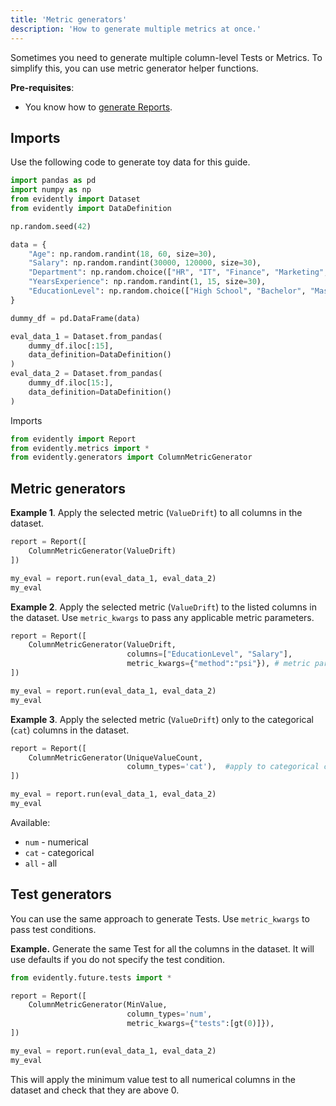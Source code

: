 ```yaml
---
title: 'Metric generators'
description: 'How to generate multiple metrics at once.'
---
```


Sometimes you need to generate multiple column-level Tests or Metrics. To simplify this, you can use metric generator helper functions.

**Pre-requisites**:

* You know how to [generate Reports](/docs/library/report).

## Imports

<Accordion title="Generate data" defaultOpen={false}>
Use the following code to generate toy data for this guide.

```python
import pandas as pd
import numpy as np
from evidently import Dataset
from evidently import DataDefinition

np.random.seed(42)

data = {
    "Age": np.random.randint(18, 60, size=30),
    "Salary": np.random.randint(30000, 120000, size=30),
    "Department": np.random.choice(["HR", "IT", "Finance", "Marketing", "Operations"], size=30),
    "YearsExperience": np.random.randint(1, 15, size=30),  
    "EducationLevel": np.random.choice(["High School", "Bachelor", "Master", "PhD"], size=30)  
}

dummy_df = pd.DataFrame(data)

eval_data_1 = Dataset.from_pandas(
    dummy_df.iloc[:15],
    data_definition=DataDefinition()
)
eval_data_2 = Dataset.from_pandas(
    dummy_df.iloc[15:],
    data_definition=DataDefinition()
)
```
</Accordion>

Imports

```python
from evidently import Report
from evidently.metrics import *
from evidently.generators import ColumnMetricGenerator
```

## Metric generators

**Example 1**. Apply the selected metric (`ValueDrift`) to all columns in the dataset. 

```python
report = Report([
    ColumnMetricGenerator(ValueDrift)
])

my_eval = report.run(eval_data_1, eval_data_2)
my_eval
```

**Example 2**. Apply the selected metric (`ValueDrift`) to the listed columns in the dataset. Use `metric_kwargs` to pass any applicable metric parameters.

```python
report = Report([
    ColumnMetricGenerator(ValueDrift, 
                          columns=["EducationLevel", "Salary"],
                          metric_kwargs={"method":"psi"}), # metric parameters
])

my_eval = report.run(eval_data_1, eval_data_2)
my_eval
```

**Example 3**. Apply the selected metric (`ValueDrift`) only to the categorical (`cat`) columns in the dataset.

```python
report = Report([
    ColumnMetricGenerator(UniqueValueCount, 
                          column_types='cat'),  #apply to categorical columns only 
])

my_eval = report.run(eval_data_1, eval_data_2)
my_eval
```

Available: 
* `num` - numerical
* `cat` - categorical
* `all` - all 

## Test generators

You can use the same approach to generate Tests. Use `metric_kwargs` to pass test conditions.

**Example.** Generate the same Test for all the columns in the dataset. It will use defaults if you do not specify the test condition.

```python
from evidently.future.tests import *

report = Report([
    ColumnMetricGenerator(MinValue, 
                          column_types='num',
                          metric_kwargs={"tests":[gt(0)]}), 
])

my_eval = report.run(eval_data_1, eval_data_2)
my_eval
```

This will apply the minimum value test to all numerical columns in the dataset and check that they are above 0.
